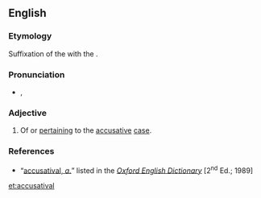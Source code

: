 ==English==

===Etymology===
Suffixation of the {{etyl|la|en}} {{m|la|accūsātīvum}} with the {{etyl|en|-}} {{m|en|-al}}.

===Pronunciation===
* {{a|RP}} {{enPR|əkyo͞o'zətīʹvəl}}, {{IPA|/əˌkjuːzəˈtaɪvəl/|lang=en}}

===Adjective===
{{en-adj|-}}

# Of or [[pertain]]ing to the [[accusative]] [[case]].

===References===
* “<span class="plainlinks">[http://dictionary.oed.com/cgi/entry/50001474 accusatival, ''a.'']</span>” listed in the ''[[w:Oxford English Dictionary|Oxford English Dictionary]]'' [2<sup>nd</sup> Ed.; 1989]

[[et:accusatival]]